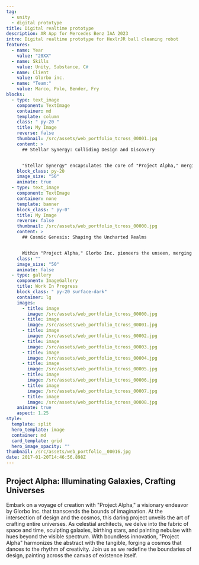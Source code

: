 ```yaml
---
tag:
  - unity
  - digital prototype
title: Digital realtime prototype
description: AR App for Mercedes Benz IAA 2023 
intro: Digital realtime prototype for HexlrJR ball cleaning robot
features:
  - name: Year
    value: "20XX"
  - name: Skills
    value: Unity, Substance, C#
  - name: Client
    value: Glorbo inc.
  - name: "Team:"
    value: Marco, Polo, Bender, Fry
blocks:
  - type: text_image
    component: TextImage
    container: md
    template: column
    class: " py-20 "
    title: My Image
    reverse: false
    thumbnail: /src/assets/web_portfolio_tcross_00001.jpg
    content: >
      ## Stellar Synergy: Colliding Design and Discovery


      "Stellar Synergy" encapsulates the core of "Project Alpha," merging the essence of Glorbo Inc.'s design prowess with groundbreaking discovery. By entwining artistic narrative with scientific inquiry, we unveil the majestic interplay of celestial bodies. Through each collision, cosmic ballet, and gravitational embrace, we invite you to witness the seamless fusion of design and discovery, igniting new frontiers of imagination.
    block_class: py-20
    image_size: "50"
    animate: true
  - type: text_image
    component: TextImage
    container: none
    template: banner
    block_class: " py-0"
    title: My Image
    reverse: false
    thumbnail: /src/assets/web_portfolio_tcross_00000.jpg
    content: >
      ## Cosmic Genesis: Shaping the Uncharted Realms


      Within "Project Alpha," Glorbo Inc. pioneers the unseen, merging scientific precision with artistic ingenuity. Every quasar, every celestial ballet, emerges from meticulous orchestration. From the fiery birth of stars to the enigmatic dance of black holes, we navigate uncharted realms, guided by a passion for design that echoes through the cosmos.
    class: ""
    image_size: "50"
    animate: false
  - type: gallery
    component: ImageGallery
    title: Work In Progress
    block_class: " py-20 surface-dark"
    container: lg
    images:
      - title: image
        image: /src/assets/web_portfolio_tcross_00000.jpg
      - title: image
        image: /src/assets/web_portfolio_tcross_00001.jpg
      - title: image
        image: /src/assets/web_portfolio_tcross_00002.jpg
      - title: image
        image: /src/assets/web_portfolio_tcross_00003.jpg
      - title: image
        image: /src/assets/web_portfolio_tcross_00004.jpg
      - title: image
        image: /src/assets/web_portfolio_tcross_00005.jpg
      - title: image
        image: /src/assets/web_portfolio_tcross_00006.jpg
      - title: image
        image: /src/assets/web_portfolio_tcross_00007.jpg
      - title: image
        image: /src/assets/web_portfolio_tcross_00008.jpg
    animate: true
    aspect: 1.25
style:
  template: split
  hero_template: image
  container: md
  card_template: grid
  hero_image_opacity: ""
thumbnail: /src/assets/web_portfolio__00016.jpg
date: 2017-01-20T14:46:56.898Z
---
```


## Project Alpha: Illuminating Galaxies, Crafting Universes

Embark on a voyage of creation with "Project Alpha," a visionary endeavor by Glorbo Inc. that transcends the bounds of imagination. At the intersection of design and the cosmos, this daring project unveils the art of crafting entire universes. As celestial architects, we delve into the fabric of space and time, sculpting galaxies, birthing stars, and painting nebulae with hues beyond the visible spectrum. With boundless innovation, "Project Alpha" harmonizes the abstract with the tangible, forging a cosmos that dances to the rhythm of creativity. Join us as we redefine the boundaries of design, painting across the canvas of existence itself.
